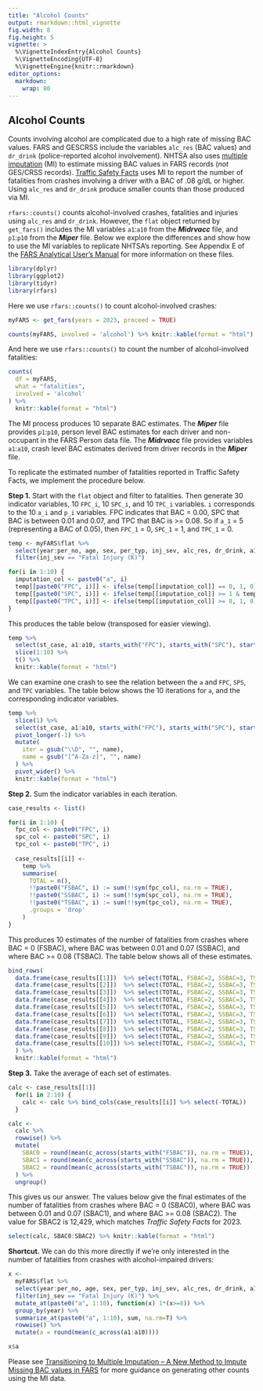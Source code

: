 ---
title: "Alcohol Counts"
output: rmarkdown::html_vignette
fig.width: 8
fig.height: 5
vignette: >
  %\VignetteIndexEntry{Alcohol Counts}
  %\VignetteEncoding{UTF-8}
  %\VignetteEngine{knitr::rmarkdown}
editor_options: 
  markdown: 
    wrap: 80
---

## Alcohol Counts

Counts involving alcohol are complicated due to a high rate of missing BAC
values. FARS and GESCRSS include the variables `alc_res` (BAC values) and
`dr_drink` (police-reported alcohol involvement). NHTSA also uses [multiple
imputation](https://crashstats.nhtsa.dot.gov/Api/Public/ViewPublication/809403)
(MI) to estimate missing BAC values in FARS records (*not* GES/CRSS records).
[Traffic Safety
Facts](https://crashstats.nhtsa.dot.gov/Api/Public/ViewPublication/813713) uses
MI to report the number of fatalities from crashes involving a driver with a BAC
of .08 g/dL or higher. Using `alc_res` and `dr_drink` produce smaller counts
than those produced via MI.

`rfars::counts()` counts alcohol-involved crashes, fatalities and injuries using
`alc_res` and `dr_drink`. However, the `flat` object returned by `get_fars()`
includes the MI variables `a1`:`a10` from the ***Midrvacc*** file, and
`p1`:`p10` from the ***Miper*** file. Below we explore the differences and show
how to use the MI variables to replicate NHTSA's reporting. See Appendix E of
the [FARS Analytical User's
Manual](https://crashstats.nhtsa.dot.gov/Api/Public/ViewPublication/813706) for
more information on these files.

```{r, message=F}
library(dplyr)
library(ggplot2)
library(tidyr)
library(rfars)
```

Here we use `rfars::counts()` to count alcohol-involved crashes:

```{r, results='asis'}
myFARS <- get_fars(years = 2023, proceed = TRUE)

counts(myFARS, involved = 'alcohol') %>% knitr::kable(format = "html")
```

And here we use `rfars::counts()` to count the number of alcohol-involved
fatalities:

```{r, results='asis'}
counts(
  df = myFARS, 
  what = "fatalities",
  involved = 'alcohol'
) %>%
  knitr::kable(format = "html")
```

The MI process produces 10 separate BAC estimates. The ***Miper*** file provides
`p1`:`p10`, person level BAC estimates for each driver and non-occupant in the
FARS Person data file. The ***Midrvacc*** file provides variables `a1`:`a10`,
crash level BAC estimates derived from driver records in the ***Miper*** file.

To replicate the estimated number of fatalities reported in Traffic Safety
Facts, we implement the procedure below.

**Step 1.** Start with the `flat` object and filter to fatalities. Then generate
30 indicator variables, 10 `FPC_i`, 10 `SPC_i`, and 10 `TPC_i` variables. `i`
corresponds to the 10 `a_i` and `p_i` variables. FPC indicates that BAC = 0.00,
SPC that BAC is between 0.01 and 0.07, and TPC that BAC is \>= 0.08. So if `a_1`
= 5 (representing a BAC of 0.05), then `FPC_1` = 0, `SPC_1` = 1, and `TPC_1` =
0.

```{r}
temp <- myFARS$flat %>% 
  select(year:per_no, age, sex, per_typ, inj_sev, alc_res, dr_drink, a1:a10) %>%
  filter(inj_sev == "Fatal Injury (K)")

for(i in 1:10) {
  imputation_col <- paste0("a", i)
  temp[[paste0("FPC", i)]] <- ifelse(temp[[imputation_col]] == 0, 1, 0)  # BAC = 0.00
  temp[[paste0("SPC", i)]] <- ifelse(temp[[imputation_col]] >= 1 & temp[[imputation_col]] <= 7, 1, 0)  # BAC = 0.01-0.07
  temp[[paste0("TPC", i)]] <- ifelse(temp[[imputation_col]] >= 8, 1, 0)  # BAC = 0.08+
}
```

This produces the table below (transposed for easier viewing).

```{r, results='asis'}
temp %>% 
  select(st_case, a1:a10, starts_with("FPC"), starts_with("SPC"), starts_with("TPC")) %>% 
  slice(1:10) %>% 
  t() %>%
  knitr::kable(format = "html")
```

We can examine one crash to see the relation between the `a` and `FPC`, `SPS`,
and `TPC` variables. The table below shows the 10 iterations for `a`, and the
corresponding indicator variables.

```{r, results='asis'}
temp %>% 
  slice(1) %>% 
  select(st_case, a1:a10, starts_with("FPC"), starts_with("SPC"), starts_with("TPC")) %>%
  pivot_longer(-1) %>%
  mutate(
    iter = gsub("\\D", "", name),
    name = gsub("[^A-Za-z]", "", name)
  ) %>%
  pivot_wider() %>%
  knitr::kable(format = "html")
```

**Step 2.** Sum the indicator variables in each iteration.

```{r}
case_results <- list()

for(i in 1:10) {
  fpc_col <- paste0("FPC", i)
  spc_col <- paste0("SPC", i)
  tpc_col <- paste0("TPC", i)
  
  case_results[[i]] <-
    temp %>%
    summarise(
      TOTAL = n(),
      !!paste0("FSBAC", i) := sum(!!sym(fpc_col), na.rm = TRUE),
      !!paste0("SSBAC", i) := sum(!!sym(spc_col), na.rm = TRUE),
      !!paste0("TSBAC", i) := sum(!!sym(tpc_col), na.rm = TRUE),
      .groups = 'drop'
    )
}
```

This produces 10 estimates of the number of fatalities from crashes where BAC =
0 (FSBAC), where BAC was between 0.01 and 0.07 (SSBAC), and where BAC \>= 0.08
(TSBAC). The table below shows all of these estimates.

```{r, results='asis'}
bind_rows(
  data.frame(case_results[[1]])  %>% select(TOTAL, FSBAC=2, SSBAC=3, TSBAC=4) %>% mutate(iter=1),
  data.frame(case_results[[2]])  %>% select(TOTAL, FSBAC=2, SSBAC=3, TSBAC=4) %>% mutate(iter=2),
  data.frame(case_results[[3]])  %>% select(TOTAL, FSBAC=2, SSBAC=3, TSBAC=4) %>% mutate(iter=3),
  data.frame(case_results[[4]])  %>% select(TOTAL, FSBAC=2, SSBAC=3, TSBAC=4) %>% mutate(iter=4),
  data.frame(case_results[[5]])  %>% select(TOTAL, FSBAC=2, SSBAC=3, TSBAC=4) %>% mutate(iter=5),
  data.frame(case_results[[6]])  %>% select(TOTAL, FSBAC=2, SSBAC=3, TSBAC=4) %>% mutate(iter=6),
  data.frame(case_results[[7]])  %>% select(TOTAL, FSBAC=2, SSBAC=3, TSBAC=4) %>% mutate(iter=7),
  data.frame(case_results[[8]])  %>% select(TOTAL, FSBAC=2, SSBAC=3, TSBAC=4) %>% mutate(iter=8),
  data.frame(case_results[[9]])  %>% select(TOTAL, FSBAC=2, SSBAC=3, TSBAC=4) %>% mutate(iter=9),
  data.frame(case_results[[10]]) %>% select(TOTAL, FSBAC=2, SSBAC=3, TSBAC=4) %>% mutate(iter=10)
  ) %>%
  knitr::kable(format = "html")
```

**Step 3.** Take the average of each set of estimates.

```{r}
calc <- case_results[[1]]
  for(i in 2:10) {
    calc <- calc %>% bind_cols(case_results[[i]] %>% select(-TOTAL))
  }

calc <-
  calc %>%
  rowwise() %>%
  mutate(
    SBAC0 = round(mean(c_across(starts_with("FSBAC")), na.rm = TRUE)), # BAC 0.00
    SBAC1 = round(mean(c_across(starts_with("SSBAC")), na.rm = TRUE)), # BAC 0.01-0.07
    SBAC2 = round(mean(c_across(starts_with("TSBAC")), na.rm = TRUE))  # BAC 0.08+
  ) %>%
  ungroup()
```

This gives us our answer. The values below give the final estimates of the
number of fatalities from crashes where BAC = 0 (SBAC0), where BAC was between
0.01 and 0.07 (SBAC1), and where BAC \>= 0.08 (SBAC2). The value for SBAC2 is
12,429, which matches *Traffic Safety Facts* for 2023.

```{r, results='asis'}
select(calc, SBAC0:SBAC2) %>% knitr::kable(format = "html")
```

**Shortcut.** We can do this more directly if we're only interested in the
number of fatalities from crashes with alcohol-impaired drivers:

```{r}
x <-
  myFARS$flat %>% 
  select(year:per_no, age, sex, per_typ, inj_sev, alc_res, dr_drink, a1:a10) %>%
  filter(inj_sev == "Fatal Injury (K)") %>%
  mutate_at(paste0("a", 1:10), function(x) 1*(x>=8)) %>%
  group_by(year) %>%
  summarize_at(paste0("a", 1:10), sum, na.rm=T) %>%
  rowwise() %>%
  mutate(a = round(mean(c_across(a1:a10)))) 

x$a
```

Please see [Transitioning to Multiple Imputation – A New Method to Impute
Missing BAC values in
FARS](https://crashstats.nhtsa.dot.gov/Api/Public/ViewPublication/809403) for
more guidance on generating other counts using the MI data.
